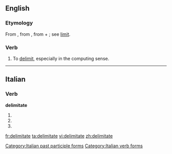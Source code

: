 ==English==

===Etymology===
From {{etyl|fr}} {{term|délimiter}}, from {{etyl|LL.}} {{term|delimitare||to mark out the limits}}, from {{term|de-}} + {{term|limitare||to limit, bound}}; see [[limit]].

===Verb===
{{en-verb|delimitates|delimitating|delimitated}}

# To [[delimit]], especially in the computing sense.

----

==Italian==

===Verb===
'''delimitate'''

# {{conjugation of|delimitare||2|p|pres|ind|lang=it}}
# {{conjugation of|delimitare||2|p|imp|lang=it}}
# {{form of|[[feminine|Feminine]] plural|delimitato}}

[[Category:Italian past participle forms]]
[[Category:Italian verb forms]]

[[fr:delimitate]]
[[ta:delimitate]]
[[vi:delimitate]]
[[zh:delimitate]]